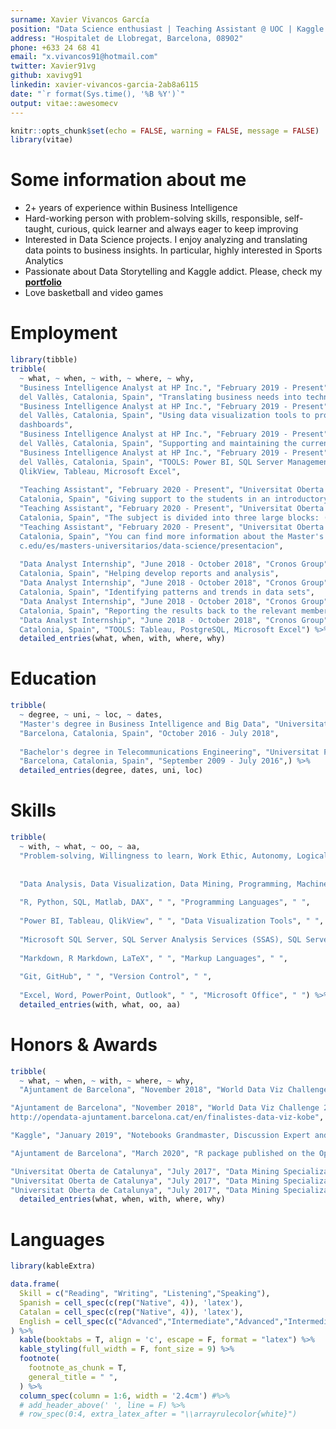 ---
surname: Xavier Vivancos García
position: "Data Science enthusiast | Teaching Assistant @ UOC | Kaggle Grandmaster"
address: "Hospitalet de Llobregat, Barcelona, 08902"
phone: +633 24 68 41
email: "x.vivancos91@hotmail.com"
twitter: Xavier91vg
github: xavivg91
linkedin: xavier-vivancos-garcia-2ab8a6115
date: "`r format(Sys.time(), '%B %Y')`"
output: vitae::awesomecv
---

```{r setup, include=FALSE}
knitr::opts_chunk$set(echo = FALSE, warning = FALSE, message = FALSE)
library(vitae)
```

# Some information about me

 
\footnotesize
* 2+ years of experience within Business Intelligence 
 * Hard-working person with problem-solving skills, responsible, self-taught, curious, quick learner and always eager to keep improving
 *  Interested in Data Science projects. I enjoy analyzing and translating data points to business insights. In particular, highly interested in Sports Analytics
 * Passionate about Data Storytelling and Kaggle addict. Please, check my [**portfolio**](https://www.kaggle.com/xvivancos)
 * Love basketball and video games


# Employment

```{r}
library(tibble)
tribble(
  ~ what, ~ when, ~ with, ~ where, ~ why,
  "Business Intelligence Analyst at HP Inc.", "February 2019 - Present", "Capgemini ", "Sant Cugat
  del Vallès, Catalonia, Spain", "Translating business needs into technical specifications",
  "Business Intelligence Analyst at HP Inc.", "February 2019 - Present", "Capgemini ", "Sant Cugat
  del Vallès, Catalonia, Spain", "Using data visualization tools to provide reports and
  dashboards",
  "Business Intelligence Analyst at HP Inc.", "February 2019 - Present", "Capgemini ", "Sant Cugat
  del Vallès, Catalonia, Spain", "Supporting and maintaining the current dashboards portfolio and     process automation",
  "Business Intelligence Analyst at HP Inc.", "February 2019 - Present", "Capgemini ", "Sant Cugat
  del Vallès, Catalonia, Spain", "TOOLS: Power BI, SQL Server Management Studio, SSAS, SSIS,
  QlikView, Tableau, Microsoft Excel",
  
  "Teaching Assistant", "February 2020 - Present", "Universitat Oberta de Catalunya", "Barcelona,
  Catalonia, Spain", "Giving support to the students in an introductory course of the Master's        degree in Data Science: Data Types and Life Cycle (6 ECTS)", 
  "Teaching Assistant", "February 2020 - Present", "Universitat Oberta de Catalunya", "Barcelona,
  Catalonia, Spain", "The subject is divided into three large blocks: (1) Introduction to the data    life cycle, (2) Web Scraping (R or Python) and (3) Introduction to data cleaning and data analysis   (R or Python)",
  "Teaching Assistant", "February 2020 - Present", "Universitat Oberta de Catalunya", "Barcelona,
  Catalonia, Spain", "You can find more information about the Master's degree at https://estudios.u
  c.edu/es/masters-universitarios/data-science/presentacion",
  
  "Data Analyst Internship", "June 2018 - October 2018", "Cronos Group", "Barcelona,
  Catalonia, Spain", "Helping develop reports and analysis",
  "Data Analyst Internship", "June 2018 - October 2018", "Cronos Group", "Barcelona,
  Catalonia, Spain", "Identifying patterns and trends in data sets",
  "Data Analyst Internship", "June 2018 - October 2018", "Cronos Group", "Barcelona,
  Catalonia, Spain", "Reporting the results back to the relevant members of the business",
  "Data Analyst Internship", "June 2018 - October 2018", "Cronos Group", "Barcelona,
  Catalonia, Spain", "TOOLS: Tableau, PostgreSQL, Microsoft Excel") %>% 
  detailed_entries(what, when, with, where, why)
```


# Education

```{r}
tribble(
  ~ degree, ~ uni, ~ loc, ~ dates, 
  "Master's degree in Business Intelligence and Big Data", "Universitat Oberta de Catalunya",
  "Barcelona, Catalonia, Spain", "October 2016 - July 2018",
  
  "Bachelor's degree in Telecommunications Engineering", "Universitat Pompeu Fabra",
  "Barcelona, Catalonia, Spain", "September 2009 - July 2016",) %>% 
  detailed_entries(degree, dates, uni, loc)
```

# Skills


```{r}
tribble(
  ~ with, ~ what, ~ oo, ~ aa, 
  "Problem-solving, Willingness to learn, Work Ethic, Autonomy, Logical thinking, Detail-Oriented, Multitasking, Perseverance, Curiosity, Creativity, Humility", " ", "Soft Skills", " ",
  
  
  "Data Analysis, Data Visualization, Data Mining, Programming, Machine Learning, Business Intelligence, Mathematics, Statistics", " ", "Hard Skills", " ",
  
  "R, Python, SQL, Matlab, DAX", " ", "Programming Languages", " ",
  
  "Power BI, Tableau, QlikView", " ", "Data Visualization Tools", " ",
  
  "Microsoft SQL Server, SQL Server Analysis Services (SSAS), SQL Server Integration Services (SSIS)", " ", "Business Intelligence Tools", " ",
  
  "Markdown, R Markdown, LaTeX", " ", "Markup Languages", " ",
  
  "Git, GitHub", " ", "Version Control", " ",
  
  "Excel, Word, PowerPoint, Outlook", " ", "Microsoft Office", " ") %>% 
  detailed_entries(with, what, oo, aa)
```

\vspace{40mm}

# Honors & Awards 

```{r}
tribble(
  ~ what, ~ when, ~ with, ~ where, ~ why,
  "Ajuntament de Barcelona", "November 2018", "World Data Viz Challenge 2018 finalist", "", "The main goal of the World Data Viz Challenge is to make visible through data visualizations the challenges of a smart city like Barcelona to be useful in the development of better public policies. The 10 best dataviz or infographics are selected among all the participants.",

"Ajuntament de Barcelona", "November 2018", "World Data Viz Challenge 2018 finalist", "", "My data visualization is available on the Open Data BCN portal:
http://opendata-ajuntament.barcelona.cat/en/finalistes-data-viz-kobe",

"Kaggle", "January 2019", "Notebooks Grandmaster, Discussion Expert and Datasets Expert", "", "The Progression System is designed around four Kaggle categories of data science expertise: Competitions, Kernels, Datasets, and Discussion. Within each category of expertise, there are five performance tiers that can be achieved in accordance with the quality and quantity of work you produce: Novice, Contributor, Expert, Master, and Grandmaster.",

"Ajuntament de Barcelona", "March 2020", "R package published on the Open Data BCN portal", "", "R package to extract data from the Open Data BCN portal and load it directly into your RStudio environment. You can find my project at https://opendata-ajuntament.barcelona.cat/en/histories-us",

"Universitat Oberta de Catalunya", "July 2017", "Data Mining Specialization with honors", "", "Business Analytics: Models and Algorithms (10/10). Text mining, k-nearest neighbors algorithm, decision tree, random forest, k-means clustering, association rules, apriori algorithm.",
"Universitat Oberta de Catalunya", "July 2017", "Data Mining Specialization with honors", "", "Data Mining: Concepts and Techniques (10/10). Confidence intervals, hypothesis testing, outlier detection, regression and correlation, PCA, ANOVA.",
"Universitat Oberta de Catalunya", "July 2017", "Data Mining Specialization with honors", "", "Fundamentals of Data Science (10/10). Data life cycle, Twitter data capture, network analysis, graph theory, metrics and properties of networks, community detection, network visualization, introduction to ggplot2 and ggmap, infographics.") %>% 
  detailed_entries(what, when, with, where, why)
```

# Languages

```{r langforeign, results='markup'}
library(kableExtra)

data.frame(
  Skill = c("Reading", "Writing", "Listening","Speaking"),
  Spanish = cell_spec(c(rep("Native", 4)), 'latex'), 
  Catalan = cell_spec(c(rep("Native", 4)), 'latex'), 
  English = cell_spec(c("Advanced","Intermediate","Advanced","Intermediate"), 'latex') 
) %>%
  kable(booktabs = T, align = 'c', escape = F, format = "latex") %>%
  kable_styling(full_width = F, font_size = 9) %>% 
  footnote(
    footnote_as_chunk = T,
    general_title = " ",
  ) %>%
  column_spec(column = 1:6, width = '2.4cm') #%>% 
  # add_header_above(' ', line = F) %>%
  # row_spec(0:4, extra_latex_after = "\\arrayrulecolor{white}") 
```
